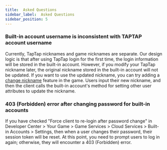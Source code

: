```yaml
---
title:  Asked Questions
sidebar_label:  Asked Questions
sidebar_position: 5
---
```


### Built-in account username is inconsistent with TAPTAP account username

Currently, TapTap nicknames and game nicknames are separate. Our design logic is that after using TapTap login for the first time, the login information will be stored in the built-in account. However, if you modify your TapTap nickname later, the original nickname stored in the built-in account will not be updated. If you want to use the updated nickname, you can try adding a [change nickname](/sdk/authentication/guide/#setting-other-user-properties) feature in the game. Users input their new nickname, and then the client calls the built-in account's method for setting other user attributes to update the nickname.

### 403 (Forbidden) error after changing password for built-in accounts

If you have checked "Force client to re-login after password change" in Developer Center > Your Game > Game Services > Cloud Services > Built-in Accounts > Settings, then when a user changes their password, their session token will be reset. At this point, you need to prompt users to log in again; otherwise, they will encounter a 403 (Forbidden) error.